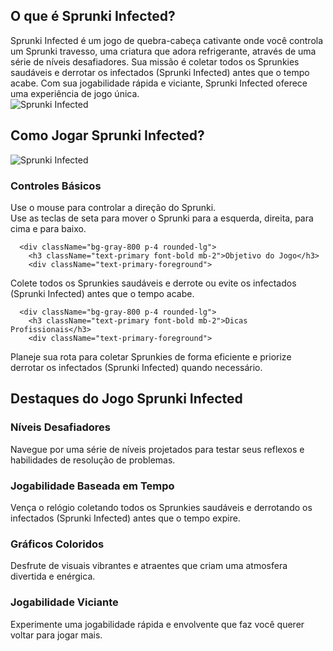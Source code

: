 ## O que é Sprunki Infected?

<div className="flex flex-col md:flex-row items-center gap-8">
  <div className="w-full md:w-1/2 text-xl">
Sprunki Infected é um jogo de quebra-cabeça cativante onde você controla um Sprunki travesso, uma criatura que adora refrigerante, através de uma série de níveis desafiadores. Sua missão é coletar todos os Sprunkies saudáveis e derrotar os infectados (Sprunki Infected) antes que o tempo acabe. Com sua jogabilidade rápida e viciante, Sprunki Infected oferece uma experiência de jogo única.
</div>
  <div className="w-full md:w-1/2 flex justify-center items-center">
<img 
      src="https://public-image.fafafa.ai/cm3tvyn990002mp4f5v0tdr5g/2025-01-07/images/1736252447476-xxuii9.webp" 
      alt="Sprunki Infected" 
      className="w-4/5 h-auto"
    />
</div>
</div>

## Como Jogar Sprunki Infected?

<div className="flex flex-col md:flex-row items-center gap-8">
  <div className="w-full md:w-1/2">
<img 
      src="https://public-image.fafafa.ai/cm3tvyn990002mp4f5v0tdr5g/2025-01-07/images/1736252447476-xxuii9.webp" 
      alt="Sprunki Infected" 
      className="w-4/5 h-auto mx-auto"
    />
</div>
  <div className="w-full md:w-1/2">
    <div className="grid grid-cols-1 gap-4 mt-0">
      <div className="bg-gray-800 p-4 rounded-lg">
        <h3 className="text-primary font-bold mb-2">Controles Básicos</h3>
        <div className="text-primary-foreground">
Use o mouse para controlar a direção do Sprunki.<br/>
          Use as teclas de seta para mover o Sprunki para a esquerda, direita, para cima e para baixo.
</div>
      </div>

      <div className="bg-gray-800 p-4 rounded-lg">
        <h3 className="text-primary font-bold mb-2">Objetivo do Jogo</h3>
        <div className="text-primary-foreground">
Colete todos os Sprunkies saudáveis e derrote ou evite os infectados (Sprunki Infected) antes que o tempo acabe.
</div>
      </div>

      <div className="bg-gray-800 p-4 rounded-lg">
        <h3 className="text-primary font-bold mb-2">Dicas Profissionais</h3>
        <div className="text-primary-foreground">
Planeje sua rota para coletar Sprunkies de forma eficiente e priorize derrotar os infectados (Sprunki Infected) quando necessário.
</div>
      </div>
    </div>
  </div>
</div>

## Destaques do Jogo Sprunki Infected

<div className="grid grid-cols-1 md:grid-cols-2 gap-4">
  <div className="bg-gray-800 p-4 rounded-lg">
    <h3 className="text-primary font-bold mb-2">Níveis Desafiadores</h3>
    <div className="text-primary-foreground">
Navegue por uma série de níveis projetados para testar seus reflexos e habilidades de resolução de problemas.
</div>
  </div>

  <div className="bg-gray-800 p-4 rounded-lg">
    <h3 className="text-primary font-bold mb-2">Jogabilidade Baseada em Tempo</h3>
    <div className="text-primary-foreground">
Vença o relógio coletando todos os Sprunkies saudáveis e derrotando os infectados (Sprunki Infected) antes que o tempo expire.
</div>
  </div>

  <div className="bg-gray-800 p-4 rounded-lg">
    <h3 className="text-primary font-bold mb-2">Gráficos Coloridos</h3>
    <div className="text-primary-foreground">
Desfrute de visuais vibrantes e atraentes que criam uma atmosfera divertida e enérgica.
</div>
  </div>

  <div className="bg-gray-800 p-4 rounded-lg">
    <h3 className="text-primary font-bold mb-2">Jogabilidade Viciante</h3>
    <div className="text-primary-foreground">
Experimente uma jogabilidade rápida e envolvente que faz você querer voltar para jogar mais.
</div>
  </div>
</div>
